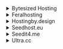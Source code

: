 <details>

<summary>Bytesized Hosting</summary>

- Host: `https://<username>.<hostname>.bysh.me/radarr`
- API Key: `API Key` (Radarr's API Key found in Settings -> General -> Security)
- Basic Auth: Disabled

</details>

<details>

<summary>Feralhosting</summary>

- Host: `http://<hostname>.feralhosting.com:<port>/<username>/radarr/`
- API Key: `API Key` (Radarr's API Key found in Settings -> General -> Security)
- Basic Auth: Enabled
- Username: `<username>`
- Password: `<password>`

</details>

<details>

<summary>Hostingby.design</summary>

- Host: `https://<hostname>.itsby.design/radarr`
- API Key: `API Key` (Radarr's API Key found in Settings -> General -> Security)
- Basic Auth: Enabled
- Username: `<username>`
- Password: `<password>`

</details>

<details>

<summary>Seedhost.eu</summary>

- Host: `https://<hostname>.seedhost.eu/<username>/radarr`
- API Key: `API Key` (Radarr's API Key found in Settings -> General -> Security)
- Basic Auth: Enabled
- Username: `<username>`
- Password: `<password>`

</details>

<details>

<summary>Seedit4.me</summary>

- Host: `http://localhost:7878/radarr/`
- API Key: `API Key` (Radarr's API Key found in Settings -> General -> Security)
- Basic Auth: Disabled

</details>

<details>

<summary>Ultra.cc</summary>

- Host: `https://<username>.<hostname>.usbx.me/radarr`
- API Key: `API Key` (Radarr's API Key found in Settings -> General -> Security)
- Basic Auth: Enabled
- Username: `<username>`
- Password: `<password>`

</details>
